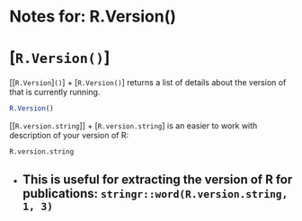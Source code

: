 # Notes for: R.Version()
# [`R.Version()`]
[[`R.Version`]`()`]
+ [`R.Version()`] returns a list of details about the version of that is currently running.
```r
R.Version()
```
[[`R.version.string`]]
+ [`R.version.string`] is an easier to work with description of your version of R:
```r
R.version.string
```
+ This is useful for extracting the version of R for publications: `stringr::word(R.version.string, 1, 3)`
---